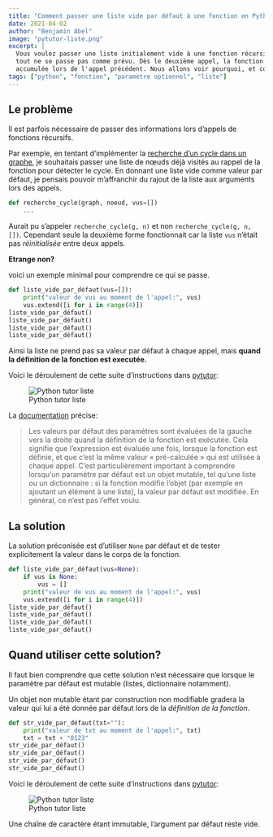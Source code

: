 ```yaml
---
title: "Comment passer une liste vide par défaut à une fonction en Python?"
date: 2021-04-02
author: "Benjamin Abel"
image: "pytutor-liste.png"
excerpt: |
  Vous voulez passer une liste initialement vide à une fonction récursive, mais 
  tout ne se passe pas comme prévu. Dès le deuxième appel, la fonction «garde» les restes de votre liste 
  accumulée lors de l'appel précédent. Nous allons voir pourquoi, et comment y remédier.
tags: ["python", "fonction", "paramètre optionnel", "liste"]
---
```


## Le problème

Il est parfois nécessaire de passer des informations lors d'appels de fonctions récursifs.

Par exemple, en tentant d'implémenter la [recherche d'un cycle dans un graphe](/tg/nsi/5-algorithmique/3-algorithmes-sur-les-graphes/index.html#rep%C3%A9rer-la-pr%C3%A9sence-dun-cycle), je souhaitais passer une liste de nœuds déjà visités au rappel de la fonction pour détecter le cycle. En donnant une liste vide comme valeur par défaut, je pensais pouvoir m'affranchir du rajout de la liste aux arguments lors des appels.


```python
def recherche_cycle(graph, noeud, vus=[])
    ...
```

Aurait pu s'appeler `recherche_cycle(g, n)` et non `recherche_cycle(g, n, [])`. Cependant seule la deuxième forme fonctionnait car la liste `vus` n'était pas _réinitialisée_ entre deux appels.

**Etrange non?**

voici un exemple minimal pour comprendre ce qui se passe.

```python
def liste_vide_par_défaut(vus=[]):
    print("valeur de vus au moment de l'appel:", vus)
    vus.extend([i for i in range(4)])
liste_vide_par_défaut()
liste_vide_par_défaut()
liste_vide_par_défaut()
liste_vide_par_défaut()
```

Ainsi la liste ne prend pas sa valeur par défaut à chaque appel, mais **quand la définition de la fonction est executée.**

Voici le déroulement de cette suite d'instructions dans [pytutor](http://pythontutor.com/):

![Python tutor liste](./pytutor-liste.gif)

La [documentation](https://docs.python.org/fr/3/reference/compound_stmts.html#function-definitions) précise:

> Les valeurs par défaut des paramètres sont évaluées de la gauche vers la droite quand la définition de la fonction est exécutée. Cela signifie que l'expression est évaluée une fois, lorsque la fonction est définie, et que c'est la même valeur « pré-calculée » qui est utilisée à chaque appel. C'est particulièrement important à comprendre lorsqu'un paramètre par défaut est un objet mutable, tel qu'une liste ou un dictionnaire : si la fonction modifie l'objet (par exemple en ajoutant un élément à une liste), la valeur par défaut est modifiée. En général, ce n'est pas l'effet voulu.

## La solution

La solution préconisée est d'utiliser `None` par défaut et de tester explicitement la valeur dans le corps de la fonction.

```python
def liste_vide_par_défaut(vus=None):
    if vus is None:
        vus = []
    print("valeur de vus au moment de l'appel:", vus)
    vus.extend([i for i in range(4)])
liste_vide_par_défaut()
liste_vide_par_défaut()
liste_vide_par_défaut()
liste_vide_par_défaut()
```

## Quand utiliser cette solution?

Il faut bien comprendre que cette solution n'est nécessaire que lorsque le paramètre par défaut est mutable (listes, dictionnaire notamment).

Un objet non mutable étant par construction non modifiable gradera la valeur qui lui a été donnée par défaut lors de la _définition de la fonction_.

```python
def str_vide_par_défaut(txt=""):
    print("valeur de txt au moment de l'appel:", txt)
    txt = txt + "0123"
str_vide_par_défaut()
str_vide_par_défaut()
str_vide_par_défaut()
str_vide_par_défaut()
```

Voici le déroulement de cette suite d'instructions dans [pytutor](http://pythontutor.com/):

![Python tutor liste](./pytutor-str.gif)

Une chaîne de caractère étant immutable, l'argument par défaut reste vide.
